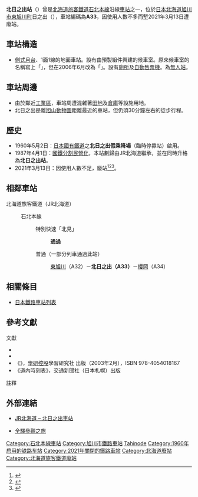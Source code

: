 {{NoteTA |G1=Math
|T=zh-tw:北日之出車站; zh-cn:北日之出站; zh-hk:北日之出站;
|1=zh-tw:北日之出車站; zh-cn:北日之出站; zh-hk:北日之出站;
}}
{{日本車站資訊
|公司色 = #ccc
|文字色 = #000
|站名   = 北日之出站
|日文原名 = 北日ノ出
|平假名 =きたひので
|羅馬拼音 =Kita-Hinode
|前一站 =A32 [[東旭川站|東旭川]]
|前一站距離 =2.1
|後一站距離 =2.9
|後一站 = [[櫻岡站|櫻岡]] A34
|電報略號 = 
|車站編號 = {{車站編號c|orange|A33}}
|停站路線數 =
|所屬公司 = [[File:JR_logo_(hokkaido).svg|23px]][[北海道旅客鐵道|北海道旅客鐵道]]（JR北海道）
|所屬路線 = {{color|#f7931d|■}}[[石北本線|石北本線]]
|距離 =7.3
|起點站 = [[新旭川車站|新旭川車站]]
|所在地 =[[北海道|北海道]][[旭川市|旭川市]][[東旭川町|東旭川町]]日之出
|車站構造 = [[地面車站|地面車站]]
|月台配置 = 1面1線
|啟用年月日 = 1960年（[[昭和|昭和]]35年）5月2日
|廢站年月日 = 2021年（[[令和|令和]]3年）3月13日
|上下車人次 = 
|統計年度 = 
|備註 = [[無人站|無人站]]
}}
'''北日之出站'''（{{jpn|j=北日ノ出駅|hg=きたひのでえき|rm=Kita-hinode eki|f=y}}）曾是[[北海道旅客鐵道|北海道旅客鐵道]][[石北本線|石北本線]]沿線[[鐵路車站|車站]]之一，位於[[日本|日本]][[北海道|北海道]][[旭川市|旭川市]][[東旭川町|東旭川町]]日之出（{{lang|ja|日ノ出}}），車站編碼為'''A33'''，因使用人數不多而堑2021年3月13日遭廢站。

==車站構造==
*[[側式月台|側式月台]]、1面1線的地面車站。設有由預製組件興建的候車室。原來候車室的名稱寫上「{{lang|ja|北日の出}}」，但在2006年6月改為「{{lang|ja|北日ノ出}}」。設有[[廁所|廁所]]及[[自動售票機|自動售票機]]。為[[無人站|無人站]]。

==車站周邊==
*由於鄰近[[工業區|工業區]]，車站周遭混雜著[[田|田地]]及[[倉庫|倉庫]]等設施用地。
*北日之出是離[[旭山動物園|旭山動物園]]距離最近的車站，但仍須30分鐘左右的徒步行程。

==歷史==
* 1960年5月2日：[[日本國有鐵道|日本國有鐵道]]之'''北日之出假乘降場'''（臨時停靠站）啟用。
* 1987年4月1日：[[國鐵分割民營化|國鐵分割民營化]]，本站劃歸由JR北海道繼承，並在同時升格為'''北日之出站'''。
* 2021年3月13日：因使用人數不足，廢站<ref>{{Cite press release|url=https://www.jrhokkaido.co.jp/CM/Info/press/pdf/20201209_KO_kaisei.pdf|title=来春のダイヤ見直しについて|format=PDF|publisher=北海道旅客鉄道|date=2020-12-09|accessdate=2020-12-09|archiveurl=https://web.archive.org/web/20201209060401/https://www.jrhokkaido.co.jp/CM/Info/press/pdf/20201209_KO_kaisei.pdf|archivedate=2020-12-09}}</ref><ref>{{Cite press release|url=https://www.jrhokkaido.co.jp/CM/Info/press/pdf/20201218_KO_Daikai.pdf|title=2021年3月ダイヤ改正について|format=PDF|publisher=北海道旅客鉄道|date=2020-12-18|accessdate=2020-12-18|archiveurl=https://web.archive.org/web/20201218050637/https://www.jrhokkaido.co.jp/CM/Info/press/pdf/20201218_KO_Daikai.pdf|archivedate=2020-12-18}}</ref><ref>{{Cite news|url=https://www.hokkaido-np.co.jp/article/521113|title=18無人駅に「ありがとう」 JRダイヤ改正で廃止 住民やファン 各地で別れ|newspaper=北海道新聞|date=2021-03-13|accessdate=2021-03-13|archiveurl=https://web.archive.org/web/20210313091825/https://www.hokkaido-np.co.jp/article/521113|archivedate=2021-03-13}}</ref>。

== 相鄰車站 ==
; 北海道旅客鐵道（JR北海道）
: {{color|#f7931d|■}}石北本線
:: 特別快速「北見」
::: '''通過'''
:: 普通（一部分列車通過此站）
::: [[東旭川站|東旭川]]（A32）－'''北日之出（A33）'''－[[櫻岡站|櫻岡]]（A34）

==相關條目==
*[[日本鐵路車站列表|日本鐵路車站列表]]

==參考文獻==
;文獻
*{{clref|今尾惠介|2008|ref= {{cite isbn|9784107900197|ref=harv|noedit}}}}
*{{clref|本久公洋|2008|ref= {{cite isbn|9784894534643|ref=harv|noedit}}}}
* 《{{lang|ja|JR全線・全駅舎 東日本編}}》，[[學研控股|學研控股]]學習研究社 出版（2003年2月），ISBN 978-4054018167
* 《道內時刻表》，交通新聞社（日本札幌）出版

;註釋
<references/>

== 外部連結 ==
* {{ja}}[http://www.jrhokkaido.co.jp/network/station/station.html#4518 JR北海道 – 北日之出車站]{{Wayback|url=http://www.jrhokkaido.co.jp/network/station/station.html#4518 |date=20190202042725 }}
* {{ja}}[http://www.tsuchibuta.com/jr-hokkaido/sekihokuline/04kitahinode/04kitahinode.htm 全驛參觀之旅]{{Wayback|url=http://www.tsuchibuta.com/jr-hokkaido/sekihokuline/04kitahinode/04kitahinode.htm |date=20120623010313 }}

{{石北本線}}
{{commonscat|Kita-Hinode Station}}
{{DEFAULTSORT:Kita-Hinode}}
[[Category:石北本線車站|Category:石北本線車站]]
[[Category:旭川市鐵路車站|Category:旭川市鐵路車站]]
[[Category:日本鐵路車站_Ki|Tahinode]]
[[Category:1960年启用的铁路车站|Category:1960年启用的铁路车站]]
[[Category:2021年關閉的鐵路車站|Category:2021年關閉的鐵路車站]]
[[Category:北海道廢站|Category:北海道廢站]]
[[Category:北海道旅客鐵道廢站|Category:北海道旅客鐵道廢站]]